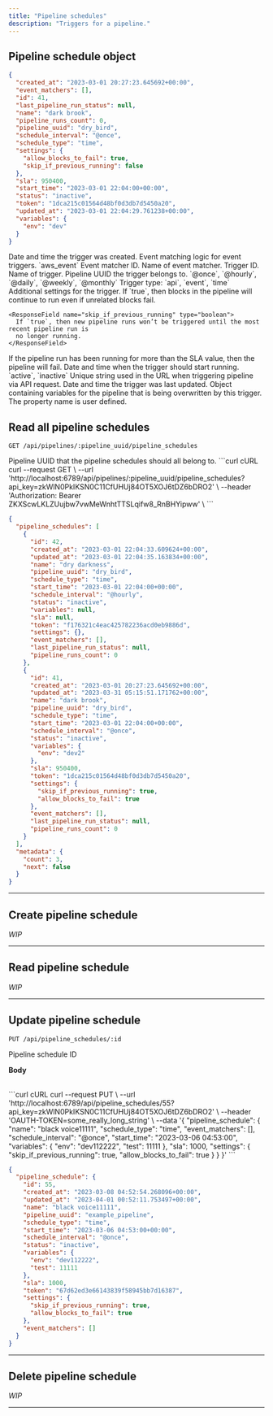 ```yaml
---
title: "Pipeline schedules"
description: "Triggers for a pipeline."
---
```


## Pipeline schedule object


```json
{
  "created_at": "2023-03-01 20:27:23.645692+00:00",
  "event_matchers": [],
  "id": 41,
  "last_pipeline_run_status": null,
  "name": "dark brook",
  "pipeline_runs_count": 0,
  "pipeline_uuid": "dry_bird",
  "schedule_interval": "@once",
  "schedule_type": "time",
  "settings": {
    "allow_blocks_to_fail": true,
    "skip_if_previous_running": false
  },
  "sla": 950400,
  "start_time": "2023-03-01 22:04:00+00:00",
  "status": "inactive",
  "token": "1dca215c01564d48bf0d3db7d5450a20",
  "updated_at": "2023-03-01 22:04:29.761238+00:00",
  "variables": {
    "env": "dev"
  }
}
```

<ResponseField name="created_at" type="string" required>
  Date and time the trigger was created.
</ResponseField>

<ResponseField name="event_matchers" type="array of objects">
  Event matching logic for event triggers.

  <Expandable title="properties">
    <ResponseField name="event_type" type="string" required>
      `aws_event`
    </ResponseField>
    <ResponseField name="id" type="string" required>
      Event matcher ID.
    </ResponseField>
    <ResponseField name="name" type="string" required>
      Name of event matcher.
    </ResponseField>
    <ResponseField name="pattern" type="string">
    </ResponseField>
    <ResponseField name="pipeline_schedule_ids" type="array of integers">
    </ResponseField>
  </Expandable>
</ResponseField>

<ResponseField name="id" type="integer" required>
  Trigger ID.
</ResponseField>

<ResponseField name="last_pipeline_run_status" type="string">
</ResponseField>

<ResponseField name="name" type="string" required>
  Name of trigger.
</ResponseField>

<ResponseField name="pipeline_runs_count" type="integer">
</ResponseField>

<ResponseField name="pipeline_uuid" type="string" required>
  Pipeline UUID the trigger belongs to.
</ResponseField>

<ResponseField name="schedule_interval" type="string">
  `@once`, `@hourly`, `@daily`, `@weekly`, `@monthly`
</ResponseField>

<ResponseField name="schedule_type" type="string" required>
  Trigger type: `api`, `event`, `time`
</ResponseField>

<ResponseField name="settings" type="object">
  Additional settings for the trigger.

  <Expandable title="properties" defaultOpen="true">
    <ResponseField name="allow_blocks_to_fail" type="boolean">
      If `true`, then blocks in the pipeline will continue to run even if unrelated blocks fail.
    </ResponseField>

    <ResponseField name="skip_if_previous_running" type="boolean">
      If `true`, then new pipeline runs won’t be triggered until the most recent pipeline run is
      no longer running.
    </ResponseField>
  </Expandable>
</ResponseField>

<ResponseField name="sla" type="integer">
  If the pipeline run has been running for more than the SLA value, then the pipeline will fail.
</ResponseField>

<ResponseField name="start_time" type="datetime">
  Date and time when the trigger should start running.
</ResponseField>

<ResponseField name="status" type="string" required>
  `active`, `inactive`
</ResponseField>

<ResponseField name="token" type="string">
  Unique string used in the URL when triggering pipeline via API request.
</ResponseField>

<ResponseField name="updated_at" type="datetime" required>
  Date and time the trigger was last updated.
</ResponseField>

<ResponseField name="variables" type="object">
  Object containing variables for the pipeline that is being overwritten by this trigger.

  <Expandable title="properties" defaultOpen="true">
    <ResponseField name="[key]" type="string">
      The property name is user defined.
    </ResponseField>
  </Expandable>
</ResponseField>

## Read all pipeline schedules

`GET /api/pipelines/:pipeline_uuid/pipeline_schedules`

<ParamField path="pipeline_uuid" type="string" required>
  Pipeline UUID that the pipeline schedules should all belong to.
</ParamField>

<CodeGroup>
```curl cURL
curl --request GET \
  --url 'http://localhost:6789/api/pipelines/:pipeline_uuid/pipeline_schedules?api_key=zkWlN0PkIKSN0C11CfUHUj84OT5XOJ6tDZ6bDRO2' \
  --header 'Authorization: Bearer ZKXScwLKLZUujbw7vwMeWnhtTTSLqifw8_RnBHYipww' \
```
</CodeGroup>

```json
{
  "pipeline_schedules": [
    {
      "id": 42,
      "created_at": "2023-03-01 22:04:33.609624+00:00",
      "updated_at": "2023-03-01 22:04:35.163834+00:00",
      "name": "dry darkness",
      "pipeline_uuid": "dry_bird",
      "schedule_type": "time",
      "start_time": "2023-03-01 22:04:00+00:00",
      "schedule_interval": "@hourly",
      "status": "inactive",
      "variables": null,
      "sla": null,
      "token": "f176321c4eac425782236acd0eb9886d",
      "settings": {},
      "event_matchers": [],
      "last_pipeline_run_status": null,
      "pipeline_runs_count": 0
    },
    {
      "id": 41,
      "created_at": "2023-03-01 20:27:23.645692+00:00",
      "updated_at": "2023-03-31 05:15:51.171762+00:00",
      "name": "dark brook",
      "pipeline_uuid": "dry_bird",
      "schedule_type": "time",
      "start_time": "2023-03-01 22:04:00+00:00",
      "schedule_interval": "@once",
      "status": "inactive",
      "variables": {
        "env": "dev2"
      },
      "sla": 950400,
      "token": "1dca215c01564d48bf0d3db7d5450a20",
      "settings": {
        "skip_if_previous_running": true,
        "allow_blocks_to_fail": true
      },
      "event_matchers": [],
      "last_pipeline_run_status": null,
      "pipeline_runs_count": 0
    }
  ],
  "metadata": {
    "count": 3,
    "next": false
  }
}
```

---

## Create pipeline schedule

*WIP*

---

## Read pipeline schedule

*WIP*

---

## Update pipeline schedule

`PUT /api/pipeline_schedules/:id`

<ParamField path="id" type="integer" required>
  Pipeline schedule ID
</ParamField>

<b>Body</b>
<br />
<br />

<ParamField body="pipeline_schedule" type="object" required>
  <Expandable title="payload" defaultOpen="true">
    <ParamField body="event_matchers" type="array of objects">
    </ParamField>
    <ParamField body="name" type="string">
    </ParamField>
    <ParamField body="schedule_interval" type="string">
    </ParamField>
    <ParamField body="schedule_type" type="string">
    </ParamField>
    <ParamField body="settings" type="object">
    </ParamField>
    <ParamField body="sla" type="integer">
    </ParamField>
    <ParamField body="start_time" type="datetime">
    </ParamField>
    <ParamField body="status" type="string">
    </ParamField>
    <ParamField body="variables" type="object">
    </ParamField>
  </Expandable>
</ParamField>

<CodeGroup>
```curl cURL
curl --request PUT \
  --url 'http://localhost:6789/api/pipeline_schedules/55?api_key=zkWlN0PkIKSN0C11CfUHUj84OT5XOJ6tDZ6bDRO2' \
  --header 'OAUTH-TOKEN=some_really_long_string' \
  --data '{
    "pipeline_schedule": {
      "name": "black voice11111",
      "schedule_type": "time",
      "event_matchers": [],
      "schedule_interval": "@once",
      "start_time": "2023-03-06 04:53:00",
      "variables": {
        "env": "dev112222",
        "test": 11111
      },
      "sla": 1000,
      "settings": {
        "skip_if_previous_running": true,
        "allow_blocks_to_fail": true
      }
    }
  }'
```
</CodeGroup>

```json
{
  "pipeline_schedule": {
    "id": 55,
    "created_at": "2023-03-08 04:52:54.268096+00:00",
    "updated_at": "2023-04-01 00:52:11.753497+00:00",
    "name": "black voice11111",
    "pipeline_uuid": "example_pipeline",
    "schedule_type": "time",
    "start_time": "2023-03-06 04:53:00+00:00",
    "schedule_interval": "@once",
    "status": "inactive",
    "variables": {
      "env": "dev112222",
      "test": 11111
    },
    "sla": 1000,
    "token": "67d62ed3e66143839f58945bb7d16387",
    "settings": {
      "skip_if_previous_running": true,
      "allow_blocks_to_fail": true
    },
    "event_matchers": []
  }
}
```

---

## Delete pipeline schedule

*WIP*

---
